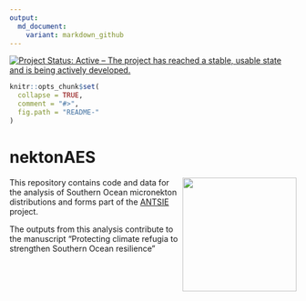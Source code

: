 ```yaml
---
output:
  md_document:
    variant: markdown_github
---
```


<!-- README.md is generated from README.Rmd. Please edit that file -->
[![Project Status: Active – The project has reached a stable, usable state and is being actively developed.](https://www.repostatus.org/badges/latest/active.svg)](https://www.repostatus.org/#active)

```r
knitr::opts_chunk$set(
  collapse = TRUE,
  comment = "#>",
  fig.path = "README-"
)
```

# nektonAES

<img src="ANTSIE_logo.jpg" align="right" height="200"/>

This repository contains code and data for the analysis of Southern Ocean micronekton distributions and forms part of the [ANTSIE](https://antsie.webspace.durham.ac.uk) project.

The outputs from this analysis contribute to the manuscript "Protecting climate refugia to strengthen Southern Ocean resilience"
